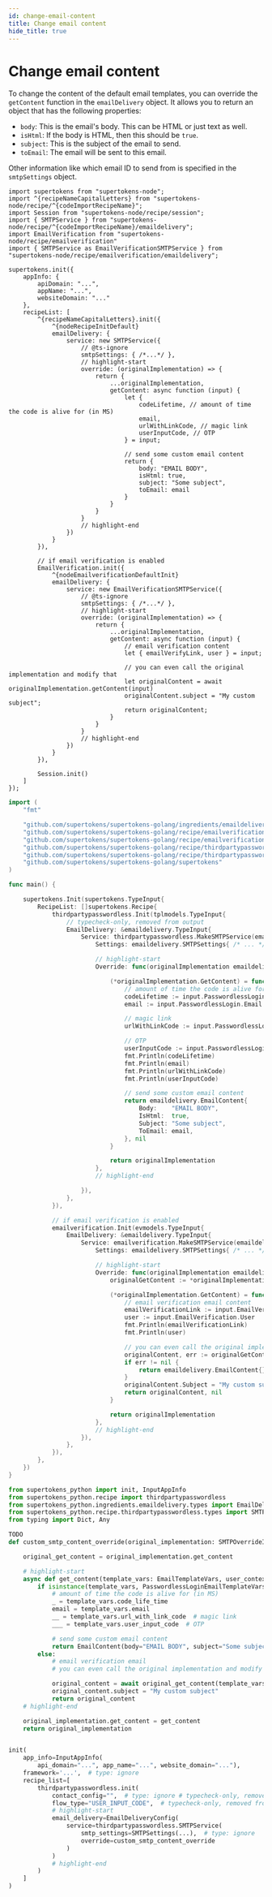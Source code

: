 ```yaml
---
id: change-email-content
title: Change email content
hide_title: true
---
```



# Change email content

To change the content of the default email templates, you can override the `getContent` function in the `emailDelivery` object. It allows you to return an object that has the following properties:
- `body`: This is the email's body. This can be HTML or just text as well.
- `isHtml`: If the body is HTML, then this should be `true`.
- `subject`: This is the subject of the email to send.
- `toEmail`: The email will be sent to this email.

Other information like which email ID to send from is specified in the `smtpSettings` object.

<BackendSDKTabs>
<TabItem value="nodejs">

```tsx
import supertokens from "supertokens-node";
import ^{recipeNameCapitalLetters} from "supertokens-node/recipe/^{codeImportRecipeName}";
import Session from "supertokens-node/recipe/session";
import { SMTPService } from "supertokens-node/recipe/^{codeImportRecipeName}/emaildelivery";
import EmailVerification from "supertokens-node/recipe/emailverification"
import { SMTPService as EmailVerificationSMTPService } from "supertokens-node/recipe/emailverification/emaildelivery";

supertokens.init({
    appInfo: {
        apiDomain: "...",
        appName: "...",
        websiteDomain: "..."
    },
    recipeList: [
        ^{recipeNameCapitalLetters}.init({
            ^{nodeRecipeInitDefault}
            emailDelivery: {
                service: new SMTPService({
                    // @ts-ignore
                    smtpSettings: { /*...*/ },
                    // highlight-start
                    override: (originalImplementation) => {
                        return {
                            ...originalImplementation,
                            getContent: async function (input) {                               
                                let {
                                    codeLifetime, // amount of time the code is alive for (in MS)
                                    email,
                                    urlWithLinkCode, // magic link
                                    userInputCode, // OTP
                                } = input;

                                // send some custom email content
                                return {
                                    body: "EMAIL BODY",
                                    isHtml: true,
                                    subject: "Some subject",
                                    toEmail: email
                                }
                            }
                        }
                    }
                    // highlight-end
                })
            }
        }),

        // if email verification is enabled
        EmailVerification.init({
            ^{nodeEmailverificationDefaultInit}
            emailDelivery: {
                service: new EmailVerificationSMTPService({
                    // @ts-ignore
                    smtpSettings: { /*...*/ },
                    // highlight-start
                    override: (originalImplementation) => {
                        return {
                            ...originalImplementation,
                            getContent: async function (input) {
                                // email verification content
                                let { emailVerifyLink, user } = input;

                                // you can even call the original implementation and modify that
                                let originalContent = await originalImplementation.getContent(input)
                                originalContent.subject = "My custom subject";
                                return originalContent;
                            }
                        }
                    }
                    // highlight-end
                })
            }
        }),

        Session.init()
    ]
});
```
</TabItem>
<TabItem value="go">

```go
import (
	"fmt"

	"github.com/supertokens/supertokens-golang/ingredients/emaildelivery"
    "github.com/supertokens/supertokens-golang/recipe/emailverification"
	"github.com/supertokens/supertokens-golang/recipe/emailverification/evmodels"
	"github.com/supertokens/supertokens-golang/recipe/thirdpartypasswordless"
	"github.com/supertokens/supertokens-golang/recipe/thirdpartypasswordless/tplmodels"
	"github.com/supertokens/supertokens-golang/supertokens"
)

func main() {

	supertokens.Init(supertokens.TypeInput{
		RecipeList: []supertokens.Recipe{
			thirdpartypasswordless.Init(tplmodels.TypeInput{
				// typecheck-only, removed from output
				EmailDelivery: &emaildelivery.TypeInput{
					Service: thirdpartypasswordless.MakeSMTPService(emaildelivery.SMTPServiceConfig{
						Settings: emaildelivery.SMTPSettings{ /* ... */ },

						// highlight-start
						Override: func(originalImplementation emaildelivery.SMTPInterface) emaildelivery.SMTPInterface {

							(*originalImplementation.GetContent) = func(input emaildelivery.EmailType, userContext supertokens.UserContext) (emaildelivery.EmailContent, error) {
                                // amount of time the code is alive for (in MS)
                                codeLifetime := input.PasswordlessLogin.CodeLifetime
                                email := input.PasswordlessLogin.Email

                                // magic link
                                urlWithLinkCode := input.PasswordlessLogin.UrlWithLinkCode

                                // OTP
                                userInputCode := input.PasswordlessLogin.UserInputCode
                                fmt.Println(codeLifetime)
                                fmt.Println(email)
                                fmt.Println(urlWithLinkCode)
                                fmt.Println(userInputCode)

                                // send some custom email content
                                return emaildelivery.EmailContent{
                                    Body:    "EMAIL BODY",
                                    IsHtml:  true,
                                    Subject: "Some subject",
                                    ToEmail: email,
                                }, nil
							}

							return originalImplementation
						},
						// highlight-end

					}),
				},
			}),

            // if email verification is enabled
            emailverification.Init(evmodels.TypeInput{
				EmailDelivery: &emaildelivery.TypeInput{
					Service: emailverification.MakeSMTPService(emaildelivery.SMTPServiceConfig{
						Settings: emaildelivery.SMTPSettings{ /* ... */ },

						// highlight-start
						Override: func(originalImplementation emaildelivery.SMTPInterface) emaildelivery.SMTPInterface {
							originalGetContent := *originalImplementation.GetContent

							(*originalImplementation.GetContent) = func(input emaildelivery.EmailType, userContext supertokens.UserContext) (emaildelivery.EmailContent, error) {
								// email verification email content
								emailVerificationLink := input.EmailVerification.EmailVerifyLink
								user := input.EmailVerification.User
								fmt.Println(emailVerificationLink)
								fmt.Println(user)

								// you can even call the original implementation and modify that
								originalContent, err := originalGetContent(input, userContext)
								if err != nil {
									return emaildelivery.EmailContent{}, err
								}
								originalContent.Subject = "My custom subject"
								return originalContent, nil
							}

							return originalImplementation
						},
						// highlight-end
					}),
				},
			}),
		},
	})
}
```
</TabItem>
<TabItem value="python">

```python
from supertokens_python import init, InputAppInfo
from supertokens_python.recipe import thirdpartypasswordless
from supertokens_python.ingredients.emaildelivery.types import EmailDeliveryConfig, SMTPSettings, EmailContent
from supertokens_python.recipe.thirdpartypasswordless.types import SMTPOverrideInput, EmailTemplateVars, PasswordlessLoginEmailTemplateVars
from typing import Dict, Any

TODO
def custom_smtp_content_override(original_implementation: SMTPOverrideInput) -> SMTPOverrideInput:

    original_get_content = original_implementation.get_content

    # highlight-start
    async def get_content(template_vars: EmailTemplateVars, user_context: Dict[str, Any]) -> EmailContent:
        if isinstance(template_vars, PasswordlessLoginEmailTemplateVars):
            # amount of time the code is alive for (in MS)
            _ = template_vars.code_life_time
            email = template_vars.email
            __ = template_vars.url_with_link_code  # magic link
            ___ = template_vars.user_input_code  # OTP

            # send some custom email content
            return EmailContent(body="EMAIL BODY", subject="Some subject", is_html=True, to_email=email)
        else:
            # email verification email
            # you can even call the original implementation and modify that

            original_content = await original_get_content(template_vars, user_context)
            original_content.subject = "My custom subject"
            return original_content
    # highlight-end

    original_implementation.get_content = get_content
    return original_implementation


init(
    app_info=InputAppInfo(
        api_domain="...", app_name="...", website_domain="..."),
    framework='...',  # type: ignore
    recipe_list=[
        thirdpartypasswordless.init(
            contact_config="",  # type: ignore # typecheck-only, removed from output
            flow_type="USER_INPUT_CODE",  # typecheck-only, removed from output
            # highlight-start
            email_delivery=EmailDeliveryConfig(
                service=thirdpartypasswordless.SMTPService(
                    smtp_settings=SMTPSettings(...),  # type: ignore
                    override=custom_smtp_content_override
                )
            )
            # highlight-end
        )
    ]
)
```

</TabItem>
</BackendSDKTabs>
